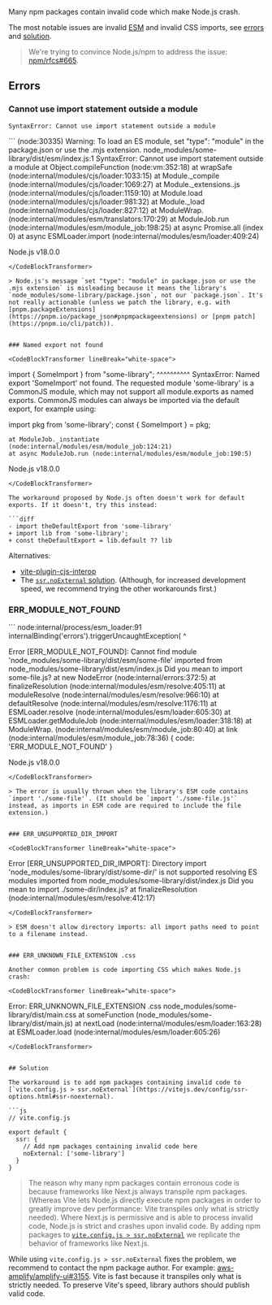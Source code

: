 
Many npm packages contain invalid code which make Node.js crash.

The most notable issues are invalid [ESM](https://hacks.mozilla.org/2018/03/es-modules-a-cartoon-deep-dive/) and invalid CSS imports, see [errors](#errors) and [solution](#solution).

> We're trying to convince Node.js/npm to address the issue: [npm/rfcs#665](https://github.com/npm/rfcs/issues/665).


## Errors

### Cannot use import statement outside a module

```
SyntaxError: Cannot use import statement outside a module
```

<CodeBlockTransformer lineBreak="white-space">
```
(node:30335) Warning: To load an ES module, set "type": "module" in the package.json or use the .mjs extension.
node_modules/some-library/dist/esm/index.js:1
SyntaxError: Cannot use import statement outside a module
    at Object.compileFunction (node:vm:352:18)
    at wrapSafe (node:internal/modules/cjs/loader:1033:15)
    at Module._compile (node:internal/modules/cjs/loader:1069:27)
    at Module._extensions..js (node:internal/modules/cjs/loader:1159:10)
    at Module.load (node:internal/modules/cjs/loader:981:32)
    at Module._load (node:internal/modules/cjs/loader:827:12)
    at ModuleWrap.<anonymous> (node:internal/modules/esm/translators:170:29)
    at ModuleJob.run (node:internal/modules/esm/module_job:198:25)
    at async Promise.all (index 0)
    at async ESMLoader.import (node:internal/modules/esm/loader:409:24)

Node.js v18.0.0
```
</CodeBlockTransformer>

> Node.js's message `set "type": "module" in package.json or use the .mjs extension` is misleading because it means the library's `node_modules/some-library/package.json`, not our `package.json`. It's not really actionable (unless we patch the library, e.g. with [pnpm.packageExtensions](https://pnpm.io/package_json#pnpmpackageextensions) or [pnpm patch](https://pnpm.io/cli/patch)).


### Named export not found

<CodeBlockTransformer lineBreak="white-space">
```
import { SomeImport } from "some-library";
         ^^^^^^^^^^
SyntaxError: Named export 'SomeImport' not found. The requested module 'some-library' is a CommonJS module, which may not support all module.exports as named exports.
CommonJS modules can always be imported via the default export, for example using:

import pkg from 'some-library';
const { SomeImport } = pkg;

    at ModuleJob._instantiate (node:internal/modules/esm/module_job:124:21)
    at async ModuleJob.run (node:internal/modules/esm/module_job:190:5)

Node.js v18.0.0
```
</CodeBlockTransformer>

The workaround proposed by Node.js often doesn't work for default exports. If it doesn't, try this instead:

```diff
- import theDefaultExport from 'some-library'
+ import lib from 'some-library';
+ const theDefaultExport = lib.default ?? lib
```

Alternatives:
 - [vite-plugin-cjs-interop](https://github.com/cyco130/vite-plugin-cjs-interop)
 - The [`ssr.noExternal` solution](#solution). (Although, for increased development speed, we recommend trying the other workarounds first.)


### ERR_MODULE_NOT_FOUND

<CodeBlockTransformer lineBreak="white-space">
```
node:internal/process/esm_loader:91
    internalBinding('errors').triggerUncaughtException(
                              ^

Error [ERR_MODULE_NOT_FOUND]: Cannot find module 'node_modules/some-library/dist/esm/some-file' imported from node_modules/some-library/dist/esm/index.js
Did you mean to import some-file.js?
    at new NodeError (node:internal/errors:372:5)
    at finalizeResolution (node:internal/modules/esm/resolve:405:11)
    at moduleResolve (node:internal/modules/esm/resolve:966:10)
    at defaultResolve (node:internal/modules/esm/resolve:1176:11)
    at ESMLoader.resolve (node:internal/modules/esm/loader:605:30)
    at ESMLoader.getModuleJob (node:internal/modules/esm/loader:318:18)
    at ModuleWrap.<anonymous> (node:internal/modules/esm/module_job:80:40)
    at link (node:internal/modules/esm/module_job:78:36) {
  code: 'ERR_MODULE_NOT_FOUND'
}

Node.js v18.0.0
```
</CodeBlockTransformer>

> The error is usually thrown when the library's ESM code contains `import './some-file'`. (It should be `import './some-file.js'` instead, as imports in ESM code are required to include the file extension.)


### ERR_UNSUPPORTED_DIR_IMPORT

<CodeBlockTransformer lineBreak="white-space">
```
Error [ERR_UNSUPPORTED_DIR_IMPORT]: Directory import 'node_modules/some-library/dist/some-dir/' is not supported resolving ES modules imported from node_modules/some-library/dist/index.js
Did you mean to import ./some-dir/index.js?
    at finalizeResolution (node:internal/modules/esm/resolve:412:17)
```
</CodeBlockTransformer>

> ESM doesn't allow directory imports: all import paths need to point to a filename instead.


### ERR_UNKNOWN_FILE_EXTENSION .css

Another common problem is code importing CSS which makes Node.js crash:

<CodeBlockTransformer lineBreak="white-space">
```
Error: ERR_UNKNOWN_FILE_EXTENSION .css node_modules/some-library/dist/main.css
    at someFunction (node_modules/some-library/dist/main.js)
    at nextLoad (node:internal/modules/esm/loader:163:28)
    at ESMLoader.load (node:internal/modules/esm/loader:605:26)
```
</CodeBlockTransformer>


## Solution

The workaround is to add npm packages containing invalid code to [`vite.config.js > ssr.noExternal`](https://vitejs.dev/config/ssr-options.html#ssr-noexternal).

```js
// vite.config.js

export default {
  ssr: {
    // Add npm packages containing invalid code here
    noExternal: ['some-library']
  }
}
```

> The reason why many npm packages contain erronous code is because frameworks like Next.js always transpile npm packages. (Whereas Vite lets Node.js directly execute npm packages in order to greatly improve dev performance: Vite transpiles only what is strictly needed). Where Next.js is permissive and is able to process invalid code, Node.js is strict and crashes upon invalid code. By adding npm packages to [`vite.config.js > ssr.noExternal`](https://vitejs.dev/config/ssr-options.html#ssr-noexternal) we replicate the behavior of frameworks like Next.js.

<Warning>While using `vite.config.js > ssr.noExternal` fixes the problem, we recommend to contact the npm package author. For example: [aws-amplify/amplify-ui#3155](https://github.com/aws-amplify/amplify-ui/issues/3155). Vite is fast because it transpiles only what is strictly needed. To preserve Vite's speed, library authors should publish valid code.</Warning>
